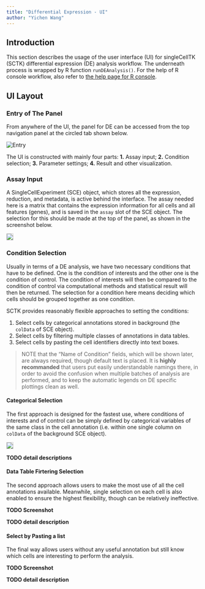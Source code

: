 ```yaml
---
title: "Differential Expression - UI"
author: "Yichen Wang"
---
```


## Introduction

This section describes the usage of the user interface (UI) for singleCellTK (SCTK) differential expression (DE) analysis workflow. The underneath process is wrapped by R function `runDEAnalysis()`. For the help of R console workflow, also refer to [the help page for R console](differential_analysis.html).  

## UI Layout

### Entry of The Panel

From anywhere of the UI, the panel for DE can be accessed from the top navigation panel at the circled tab shown below.  

![Entry](de_ui_entry.png)\

The UI is constructed with mainly four parts: **1.** Assay input; **2.** Condition selection; **3.** Parameter settings; **4.** Result and other visualization.  

### Assay Input

A SingleCellExperiment (SCE) object, which stores all the expression, reduction, and metadata, is active behind the interface. The assay needed here is a matrix that contains the expression information for all cells and all features (genes), and is saved in the `assay` slot of the SCE object. The selection for this should be made at the top of the panel, as shown in the screenshot below.  

<img src="de_ui_assay.png" style="border: 1px solid rgba(0,0,0,0.2)"></img>

### Condition Selection

Usually in terms of a DE analysis, we have two necessary conditions that have to be defined. One is the condition of interests and the other one is the condition of control. The condition of interests will then be compared to the condition of control via computational methods and statistical result will then be returned. The selection for a condition here means deciding which cells should be grouped together as one condition.  

SCTK provides reasonably flexible approaches to setting the conditions: 

1. Select cells by categorical annotations stored in background (the `colData` of SCE object). 
2. Select cells by filtering multiple classes of annotations in data tables. 
3. Select cells by pasting the cell identifiers directly into text boxes. 

> NOTE that the "Name of Condition" fields, which will be shown later, are always required, though default text is placed. It is **highly recommanded** that users put easily understandable namings there, in order to avoid the confusion when multiple batches of analysis are performed, and to keep the automatic legends on DE specific plottings clean as well. 

#### Categorical Selection

The first approach is designed for the fastest use, where conditions of interests and of control can be simply defined by categorical variables of the same class in the cell annotation (i.e. within one single column on `colData` of the background SCE object).  

<img src="de_ui_condMeth1.png" style="border: 1px solid rgba(0,0,0,0.2)"></img>

**TODO detail descriptions**

#### Data Table Firtering Selection

The second approach allows users to make the most use of all the cell annotations available. Meanwhile, single selection on each cell is also enabled to ensure the highest flexibility, though can be relatively ineffective.  

**TODO Screenshot**

**TODO detail description**

#### Select by Pasting a list

The final way allows users without any useful annotation but still know which cells are interesting to perform the analysis.  

**TODO Screenshot**

**TODO detail description**

